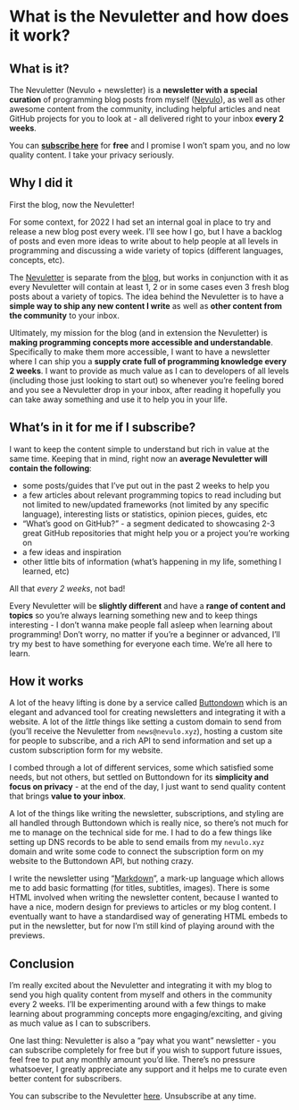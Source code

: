# What is the Nevuletter and how does it work?

## What is it?

The Nevuletter (Nevulo + newsletter) is a **newsletter with a special curation** of programming blog posts from myself ([Nevulo](https://nevulo.xyz)), as well as other awesome content from the community, including helpful articles and neat GitHub projects for you to look at - all delivered right to your inbox **every 2 weeks**.

You can **[subscribe here](https://nevuletter.nevulo.xyz)** for **free** and I promise I won’t spam you, and no low quality content. I take your privacy seriously.

## Why I did it

First the blog, now the Nevuletter!

For some context, for 2022 I had set an internal goal in place to try and release a new blog post every week. I’ll see how I go, but I have a backlog of posts and even more ideas to write about to help people at all levels in programming and discussing a wide variety of topics (different languages, concepts, etc).

The [Nevuletter](https://nevuletter.nevulo.xyz) is separate from the [blog](https://nevulo.xyz/blog), but works in conjunction with it as every Nevuletter will contain at least 1, 2 or in some cases even 3 fresh blog posts about a variety of topics. The idea behind the Nevuletter is to have a **simple way to ship any new content I write** as well as **other content from the community** to your inbox.

Ultimately, my mission for the blog (and in extension the Nevuletter) is **making programming concepts more accessible and understandable**. Specifically to make them more accessible, I want to have a newsletter where I can ship you a **supply crate full of programming knowledge every 2 weeks**. I want to provide as much value as I can to developers of all levels (including those just looking to start out) so whenever you’re feeling bored and you see a Nevuletter drop in your inbox, after reading it hopefully you can take away something and use it to help you in your life.

## What’s in it for me if I subscribe?

I want to keep the content simple to understand but rich in value at the same time. Keeping that in mind, right now an **average Nevuletter will contain the following**:

- some posts/guides that I’ve put out in the past 2 weeks to help you
- a few articles about relevant programming topics to read including but not limited to new/updated frameworks (not limited by any specific language), interesting lists or statistics, opinion pieces, guides, etc
- “What’s good on GitHub?” - a segment dedicated to showcasing 2-3 great GitHub repositories that might help you or a project you’re working on
- a few ideas and inspiration
- other little bits of information (what’s happening in my life, something I learned, etc)

All that _every 2 weeks_, not bad!

Every Nevuletter will be **slightly different** and have a **range of content and topics** so you’re always learning something new and to keep things interesting - I don’t wanna make people fall asleep when learning about programming! Don’t worry, no matter if you’re a beginner or advanced, I’ll try my best to have something for everyone each time. We’re all here to learn.

## How it works

A lot of the heavy lifting is done by a service called [Buttondown](https://buttondown.email) which is an elegant and advanced tool for creating newsletters and integrating it with a website. A lot of the _little_ things like setting a custom domain to send from (you’ll receive the Nevuletter from `news@nevulo.xyz`), hosting a custom site for people to subscribe, and a rich API to send information and set up a custom subscription form for my website.

I combed through a lot of different services, some which satisfied some needs, but not others, but settled on Buttondown for its **simplicity and focus on privacy** - at the end of the day, I just want to send quality content that brings **value to your inbox**.

A lot of the things like writing the newsletter, subscriptions, and styling are all handled through Buttondown which is really nice, so there’s not much for me to manage on the technical side for me. I had to do a few things like setting up DNS records to be able to send emails from my `nevulo.xyz` domain and write some code to connect the subscription form on my website to the Buttondown API, but nothing crazy.

I write the newsletter using “[Markdown](https://www.markdownguide.org/)”, a mark-up language which allows me to add basic formatting (for titles, subtitles, images). There is some HTML involved when writing the newsletter content, because I wanted to have a nice, modern design for previews to articles or my blog content. I eventually want to have a standardised way of generating HTML embeds to put in the newsletter, but for now I’m still kind of playing around with the previews.

## Conclusion

I’m really excited about the Nevuletter and integrating it with my blog to send you high quality content from myself and others in the community every 2 weeks. I’ll be experimenting around with a few things to make learning about programming concepts more engaging/exciting, and giving as much value as I can to subscribers.

One last thing: Nevuletter is also a “pay what you want” newsletter - you can subscribe completely for free but if you wish to support future issues, feel free to put any monthly amount you’d like. There’s no pressure whatsoever, I greatly appreciate any support and it helps me to curate even better content for subscribers.

You can subscribe to the Nevuletter [here](https://nevuletter.nevulo.xyz). Unsubscribe at any time.

<!--[PROPERTIES]
- slug: 'nevuletter'
  title: 'What is the Nevuletter and how does it work?'
  description: "Explaining why I started a newsletter, what you get from subscribing and how it works behind the scenes"
  image: cover.png
  createdAt: 1643191497000
  location: 'posts/nevuletter.mdx'
  readTimeMins: 4
  labels:
    - meta
    - nevuletter
    - integrations
-->
